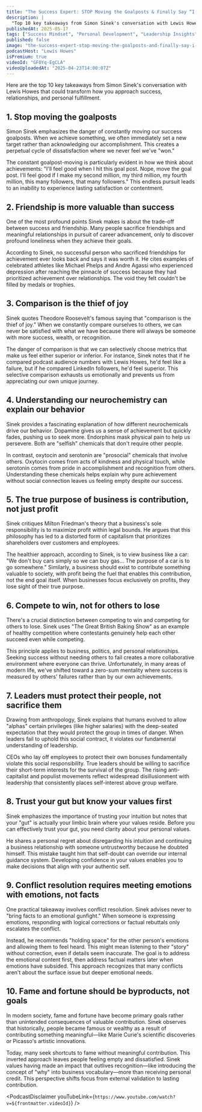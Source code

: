 ```yaml
---
title: "The Success Expert: STOP Moving the Goalposts & Finally Say “I’ve Won”! | Simon Sinek"
description: |
  "Top 10 key takeaways from Simon Sinek's conversation with Lewis Howes that could transform how you approach success, relationships, and personal fulfillment."
publishedAt: 2025-05-17
tags: ["Success Mindset", "Personal Development", "Leadership Insights"]
published: false
image: "the-success-expert-stop-moving-the-goalposts-and-finally-say-i-have-won-simon-sinek.jpg"
podcastHost: "Lewis Howes"
isPremium: true
videoId: "GFOYq-EgCLA"
videoUploadedAt: "2025-04-23T14:00:07Z"
---
```



<PodcastSummaryPageLayout frontmatter={frontmatter}>

Here are the top 10 key takeaways from Simon Sinek's conversation with Lewis Howes that could transform how you approach success, relationships, and personal fulfillment.

## 1. Stop moving the goalposts

Simon Sinek emphasizes the danger of constantly moving our success goalposts. When we achieve something, we often immediately set a new target rather than acknowledging our accomplishment. This creates a perpetual cycle of dissatisfaction where we never feel we've "won."

The constant goalpost-moving is particularly evident in how we think about achievements: "I'll feel good when I hit this goal post. Nope, move the goal post. I'll feel good if I make my second million, my third million, my fourth million, this many followers, that many followers." This endless pursuit leads to an inability to experience lasting satisfaction or contentment.

## 2. Friendship is more valuable than success

One of the most profound points Sinek makes is about the trade-off between success and friendship. Many people sacrifice friendships and meaningful relationships in pursuit of career advancement, only to discover profound loneliness when they achieve their goals.

According to Sinek, no successful person who sacrificed friendships for achievement ever looks back and says it was worth it. He cites examples of celebrated athletes like Michael Phelps and Andre Agassi who experienced depression after reaching the pinnacle of success because they had prioritized achievement over relationships. The void they felt couldn't be filled by medals or trophies.

## 3. Comparison is the thief of joy

Sinek quotes Theodore Roosevelt's famous saying that "comparison is the thief of joy." When we constantly compare ourselves to others, we can never be satisfied with what we have because there will always be someone with more success, wealth, or recognition.

The danger of comparison is that we can selectively choose metrics that make us feel either superior or inferior. For instance, Sinek notes that if he compared podcast audience numbers with Lewis Howes, he'd feel like a failure, but if he compared LinkedIn followers, he'd feel superior. This selective comparison exhausts us emotionally and prevents us from appreciating our own unique journey.

## 4. Understanding our neurochemistry can explain our behavior

Sinek provides a fascinating explanation of how different neurochemicals drive our behavior. Dopamine gives us a sense of achievement but quickly fades, pushing us to seek more. Endorphins mask physical pain to help us persevere. Both are "selfish" chemicals that don't require other people.

In contrast, oxytocin and serotonin are "prosocial" chemicals that involve others. Oxytocin comes from acts of kindness and physical touch, while serotonin comes from pride in accomplishment and recognition from others. Understanding these chemicals helps explain why pure achievement without social connection leaves us feeling empty despite our success.

## 5. The true purpose of business is contribution, not just profit

Sinek critiques Milton Friedman's theory that a business's sole responsibility is to maximize profit within legal bounds. He argues that this philosophy has led to a distorted form of capitalism that prioritizes shareholders over customers and employees.

The healthier approach, according to Sinek, is to view business like a car: "We don't buy cars simply so we can buy gas... The purpose of a car is to go somewhere." Similarly, a business should exist to contribute something valuable to society, with profit being the fuel that enables this contribution, not the end goal itself. When businesses focus exclusively on profits, they lose sight of their true purpose.

## 6. Compete to win, not for others to lose

There's a crucial distinction between competing to win and competing for others to lose. Sinek uses "The Great British Baking Show" as an example of healthy competition where contestants genuinely help each other succeed even while competing.

This principle applies to business, politics, and personal relationships. Seeking success without needing others to fail creates a more collaborative environment where everyone can thrive. Unfortunately, in many areas of modern life, we've shifted toward a zero-sum mentality where success is measured by others' failures rather than by our own achievements.

## 7. Leaders must protect their people, not sacrifice them

Drawing from anthropology, Sinek explains that humans evolved to allow "alphas" certain privileges (like higher salaries) with the deep-seated expectation that they would protect the group in times of danger. When leaders fail to uphold this social contract, it violates our fundamental understanding of leadership.

CEOs who lay off employees to protect their own bonuses fundamentally violate this social responsibility. True leaders should be willing to sacrifice their short-term interests for the survival of the group. The rising anti-capitalist and populist movements reflect widespread disillusionment with leadership that consistently places self-interest above group welfare.

## 8. Trust your gut but know your values first

Sinek emphasizes the importance of trusting your intuition but notes that your "gut" is actually your limbic brain where your values reside. Before you can effectively trust your gut, you need clarity about your personal values.

He shares a personal regret about disregarding his intuition and continuing a business relationship with someone untrustworthy because he doubted himself. This mistake taught him that self-doubt can override our internal guidance system. Developing confidence in your values enables you to make decisions that align with your authentic self.

## 9. Conflict resolution requires meeting emotions with emotions, not facts

One practical takeaway involves conflict resolution. Sinek advises never to "bring facts to an emotional gunfight." When someone is expressing emotions, responding with logical corrections or factual rebuttals only escalates the conflict.

Instead, he recommends "holding space" for the other person's emotions and allowing them to feel heard. This might mean listening to their "story" without correction, even if details seem inaccurate. The goal is to address the emotional content first, then address factual matters later when emotions have subsided. This approach recognizes that many conflicts aren't about the surface issue but deeper emotional needs.

## 10. Fame and fortune should be byproducts, not goals

In modern society, fame and fortune have become primary goals rather than unintended consequences of valuable contribution. Sinek observes that historically, people became famous or wealthy as a result of contributing something meaningful—like Marie Curie's scientific discoveries or Picasso's artistic innovations.

Today, many seek shortcuts to fame without meaningful contribution. This inverted approach leaves people feeling empty and dissatisfied. Sinek values having made an impact that outlives recognition—like introducing the concept of "why" into business vocabulary—more than receiving personal credit. This perspective shifts focus from external validation to lasting contribution.

<PodcastDisclaimer
  youTubeLink={`https://www.youtube.com/watch?v=${frontmatter.videoId}`}
/>

</PodcastSummaryPageLayout>
